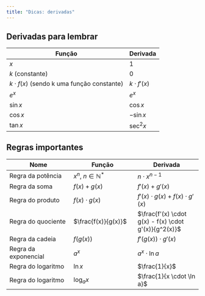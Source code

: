```yaml
---
title: "Dicas: derivadas"
---
```


## Derivadas para lembrar

|Função| Derivada | 
|--------|--------|
| $x$ | 1 |
| $k$ (constante) | 0 |
| $k \cdot f(x)$ (sendo k uma função constante) | $k \cdot f'(x)$ |
| $e^x$ | $e^x$|
| $\sin x$ | $\cos x$ |
| $\cos x$ | $-\sin x$ |
| $\tan x$ | $\sec^2 x$ |


## Regras importantes

| Nome | Função | Derivada |
|--------|--------|--------|
| Regra da potência | $x^n$, $n \in \mathbb{N^*}$ | $n \cdot x^{n-1}$ |
| Regra da soma | $f(x) + g(x)$ | $f'(x) + g'(x)$ |
| Regra do produto | $f(x) \cdot g(x)$ | $f'(x) \cdot g(x) + f(x) \cdot g'(x)$ |
| Regra do quociente | $\frac{f(x)}{g(x)}$ | $\frac{f'(x) \cdot g(x) - f(x) \cdot g'(x)}{g^2(x)}$ |
| Regra da cadeia | $f(g(x))$ | $f'(g(x)) \cdot g'(x)$ |
| Regra da exponencial | $a^x$ | $a^x \cdot \ln a$ |
| Regra do logaritmo | $\ln x$ | $\frac{1}{x}$ |
| Regra do logaritmo | $\log_a x$ | $\frac{1}{x \cdot \ln a}$ |


